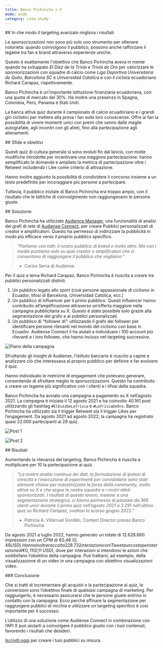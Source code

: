 ```yaml
---
title: Banco Pichincha x X
mode: wide
category: case-study
---
```


<div id="how-enhanced-targeting-enhances-success">
  ## In che modo il targeting avanzato migliora i risultati
</div>

Le sponsorizzazioni non sono più solo uno strumento per ottenere notorietà: quando coinvolgono il pubblico, possono anche rafforzare il legame tra fan e brand attraverso esperienze uniche. 

Questo è esattamente l'obiettivo che Banco Pichincha aveva in mente quando ha sviluppato *El Diez de la Trivia* e *Trivia de Oro* per valorizzare le sponsorizzazioni con squadre di calcio come *Liga Deportiva Universitaria de Quito*, *Barcelona SC* e *Universidad Católica* e con il ciclista ecuadoriano Richard Carapaz, rispettivamente.

Banco Pichincha è un'importante istituzione finanziaria ecuadoriana, con una quota di mercato del 30%. Ha inoltre una presenza in Spagna, Colombia, Perù, Panama e Stati Uniti.

La banca attiva quiz durante il campionato di calcio ecuadoriano e i grandi giri ciclistici per mettere alla prova i fan sulle loro conoscenze. Offre ai fan la possibilità di vivere momenti unici con premi che vanno dalle maglie autografate, agli incontri con gli atleti, fino alla partecipazione agli allenamenti.

<div id="challenges-and-goals">
  ## Sfide e obiettivi
</div>

Questi quiz di cultura generale si sono evoluti fin dal lancio, con molte modifiche introdotte per incentivare una maggiore partecipazione: hanno semplificato le domande e ampliato la metrica di partecipazione oltre i Retweet includendo i Like come criterio di attivazione. 

Hanno inoltre aggiunto la possibilità di condividere il concorso insieme a un testo predefinito per incoraggiare più persone a partecipare. 

Tuttavia, il pubblico iniziale di Banco Pichincha era troppo ampio, con il risultato che le tattiche di coinvolgimento non raggiungevano le persone giuste. 

<div id="solution">
  ## Soluzione
</div>

Banco Pichincha ha utilizzato [Audience Manager](https://help.audiense.com/knowledge/audience-manager), una funzionalità di analisi dei grafi di rete di [Audiense Connect](https://resources.audiense.com/blog/what-can-i-do-with-audiense-connect-twitter-marketing-plan), per creare Pubblici personalizzati di creator e amplificatori. Questo ha permesso di indirizzare la pubblicità in modo più efficace verso il proprio pubblico specifico.

> *“Parliamo con tutti: il nostro pubblico di brand e molto altro. Ma con i media puntiamo solo su quei creator e amplificatori che ci consentono di raggiungere il pubblico che vogliamo.”*
> 
> - Carlos Serra di Audiense

Per il quiz a tema Richard Carapaz, Banco Pichincha è riuscita a creare tre pubblici personalizzati distinti:

1. Un pubblico legato allo sport (cioè persone appassionate di ciclismo in Ecuador, tifosi di Barcelona, Universidad Católica, ecc.)
1. Un pubblico di influencer per il primo pubblico. Questi influencer hanno contribuito all’amplificazione attraverso un’offerta maggiore nella campagna pubblicitaria su X. Questo è stato possibile solo grazie alla segmentazione del grafo e ai pubblici personalizzati. 
1. Un pubblico di “follower di”: utilizzando il grafo dei follower per identificare persone rilevanti nel mondo del ciclismo con base in Ecuador. Audiense Connect li ha aiutati a individuare i 100 account più rilevanti e i loro follower, che hanno incluso nel targeting successivo. 

![Piano della campagna](/images/success-stories/audiense-banco-pichincha-1.png)

Sfruttando gli insight di Audiense, l’istituto bancario è riuscito a capire e analizzare ciò che interessava al proprio pubblico per definire e far evolvere il quiz.

Hanno individuato le metriche di engagement che potevano generare, consentendo di sfruttare meglio le sponsorizzazioni. Questo ha contribuito a creare un legame più significativo con i clienti e i tifosi della squadra.

Banco Pichincha ha avviato una campagna a pagamento su X nell’agosto 2021. La campagna è iniziata il 12 agosto 2021 e ha coinvolto 40.161 post utilizzando gli hashtag `#ElDiezDeLaTrivia` e `#LaTriviaDeOro`. Banco Pichincha ha utilizzato sia il trigger Retweet sia il trigger Likes per l’engagement. Da agosto 2021 ad agosto 2022, la campagna ha registrato quasi 22.000 partecipanti ai 28 quiz.

![Post 1](/images/success-stories/audiense-banco-pichincha-2.png)

![Post 2](/images/success-stories/audiense-banco-pichincha-3.png)

<div id="results">
  ## Risultati
</div>

Aumentando la rilevanza del targeting, Banco Pichincha è riuscita a moltiplicare per 10 la partecipazione ai quiz.

> *“La nostra analisi continua dei dati, la formulazione di ipotesi di crescita e l’esecuzione di esperimenti per convalidarle sono stati elementi chiave per massimizzare la forza della community, molto attiva su X e che segue le nostre squadre e i nostri atleti sponsorizzati. I risultati di questo lavoro, insieme a una segmentazione strategica, ci hanno permesso di passare da 366 utenti unici durante il primo quiz nell’agosto 2021 a 3.291 nell’ultimo quiz su Richard Carapaz, svoltosi lo scorso giugno 2022.”*
> 
> - Patricia A. Villarruel Gordillo, Content Director presso Banco Pichincha

Da agosto 2021 a luglio 2022, hanno generato un totale di 12.628.660 impression con un CPM di €0,48 ($0,49 USD). Hanno inoltre raccolto 228.732 interazioni con i Tweet a un costo per interazione di €0,11 ($0,11 USD), dove per interazioni si intendono le azioni che soddisfano l’obiettivo della campagna. Può trattarsi, ad esempio, della visualizzazione di un video in una campagna con obiettivo visualizzazioni video. 

<div id="conclusion">
  ### Conclusione
</div>

Che si tratti di incrementare gli acquisti o la partecipazione ai quiz, le conversioni sono l’obiettivo finale di qualsiasi campagna di marketing. Per raggiungerlo, è necessario assicurarsi che le persone giuste entrino in contatto con la campagna. Ecco perché affinare la segmentazione per raggiungere pubblici di nicchia e utilizzare un targeting specifico è così importante per il successo. 

L’utilizzo di una soluzione come Audiense Connect in combinazione con l’API X può aiutarti a coinvolgere il pubblico giusto con i tuoi contenuti, favorendo i risultati che desideri.

[Iscriviti oggi](https://dashboard.audiense.com/app/signup/connect) per creare i tuoi pubblici su misura.